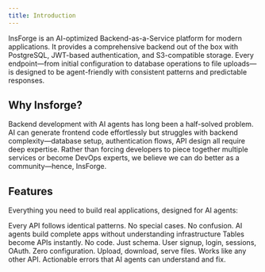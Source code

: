 ```yaml
---
title: Introduction
---
```


InsForge is an AI-optimized Backend-as-a-Service platform for modern applications. It provides a comprehensive backend out of the box with PostgreSQL, JWT-based authentication, and S3-compatible storage. Every endpoint—from initial configuration to database operations to file uploads—is designed to be agent-friendly with consistent patterns and predictable responses.

## Why Insforge?

Backend development with AI agents has long been a half-solved problem. AI can generate frontend code effortlessly but struggles with backend complexity—database setup, authentication flows, API design all require deep expertise. Rather than forcing developers to piece together multiple services or become DevOps experts, we believe we can do better as a community—hence, InsForge.

## Features

Everything you need to build real applications, designed for AI agents:

<CardGroup cols={2}>
  <Card title="100% Agent Compatible" icon="robot">
    Every API follows identical patterns. No special cases. No confusion.
  </Card>
  
  <Card title="No Backend Knowledge" icon="brain">
    AI agents build complete apps without understanding infrastructure
  </Card>
  
  <Card title="PostgreSQL Database" icon="database">
    Tables become APIs instantly. No code. Just schema.
  </Card>
  
  <Card title="Authentication" icon="shield">
    User signup, login, sessions, OAuth. Zero configuration.
  </Card>
  
  <Card title="File Storage" icon="folder">
    Upload, download, serve files. Works like any other API.
  </Card>
  
  <Card title="Clear Error Messages" icon="circle-exclamation">
    Actionable errors that AI agents can understand and fix.
  </Card>
</CardGroup>


